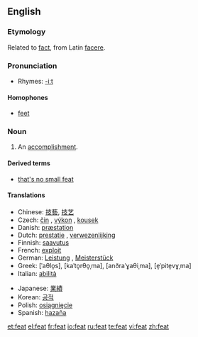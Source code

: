 ==English==

===Etymology===
Related to [[fact]], from Latin [[facere]].

===Pronunciation===
*Rhymes: [[Rhymes:English:-iːt|-iːt]]

====Homophones====
* [[feet]]

===Noun===
{{en-noun}}

# An [[accomplishment]].

====Derived terms====
* [[that's no small feat]]

====Translations====
{{top}}
*Chinese: [[技藝]], [[技艺]]
*Czech: [[čin]] {{m}}, [[výkon]] {{m}}, [[kousek]] {{m}}
*Danish: [[præstation]] {{c}}
*Dutch: [[prestatie]] {{f}}, [[verwezenlijking]] {{f}}
*Finnish: [[saavutus]]
*French: [[exploit]] {{m}}
*German: [[Leistung]] {{f}}, [[Meisterstück]] {{n}}
*Greek: {{t|el|άθλος|m}} [ˈaθlo̞s], {{t|el|κατόρθωμα|n}} [kaˈto̞rθo̞ˌma], {{t|el|ανδραγάθημα|n}} [anðraˈɣaθiˌma], {{t|el|επίτευγμα|n}} [e̞ˈpite̞vɣˌma]
*Italian: [[abilità]] {{f}}
{{mid}}
*Japanese: [[業績]]
*Korean: [[공적]]
*Polish: [[osiągnięcie]]
*Spanish: [[hazaña]] {{f}}
{{bottom}}

[[et:feat]]
[[el:feat]]
[[fr:feat]]
[[io:feat]]
[[ru:feat]]
[[te:feat]]
[[vi:feat]]
[[zh:feat]]